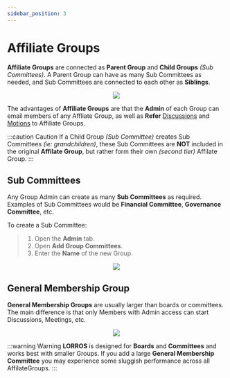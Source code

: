 ```yaml
---
sidebar_position: 3
---
```



# Affiliate Groups

**Affiliate Groups** are connected as **Parent Group** and **Child Groups** _(Sub Committees)_. A Parent Group can have as many Sub Committees as needed, and Sub Committees are connected to each other as **Siblings**.

<center>
	<img src={useBaseUrl('/img/administration/affiliateDiagram.png')} />
</center>

The advantages of **Affiliate Groups** are that the **Admin** of each Group can email members of any Affliate Group, as well as **Refer** [Discussions](../discussions/extend#refer-a-discussion) and [Motions](../meetings/motions#referral-motion) to Affiliate Groups.

:::caution Caution
If a Child Group _(Sub Committee)_ creates Sub Committees _(ie: grandchildren)_, these Sub Committees are **NOT** included in the original **Affilate Group**, but rather form their own _(second tier)_ Affilate Group.
:::

## Sub Committees

Any Group Admin can create as many **Sub Committees** as required. Examples of Sub Committees would be **Financial Committee**, **Governance Committee**, etc.

To create a Sub Committee:

> 1. Open the **Admin** tab.
> 1. Open **Add Group Committees**.
> 1. Enter the **Name** of the new Group.

<center>
	<img src={useBaseUrl('/img/administration/sub-1.gif')} />
</center>

## General Membership Group

**General Membership Groups** are usually larger than boards or committees. The main difference is that only Members with Admin access can start Discussions, Meetings, etc.

<center>
	<img src={useBaseUrl('/img/administration/gm-1.gif')} />
</center>

:::warning Warning
**LORROS** is designed for **Boards** and **Committees** and works best with smaller Groups.
If you add a large **General Membership Committee** you may experience some sluggish performance across all AffilateGroups.
:::
